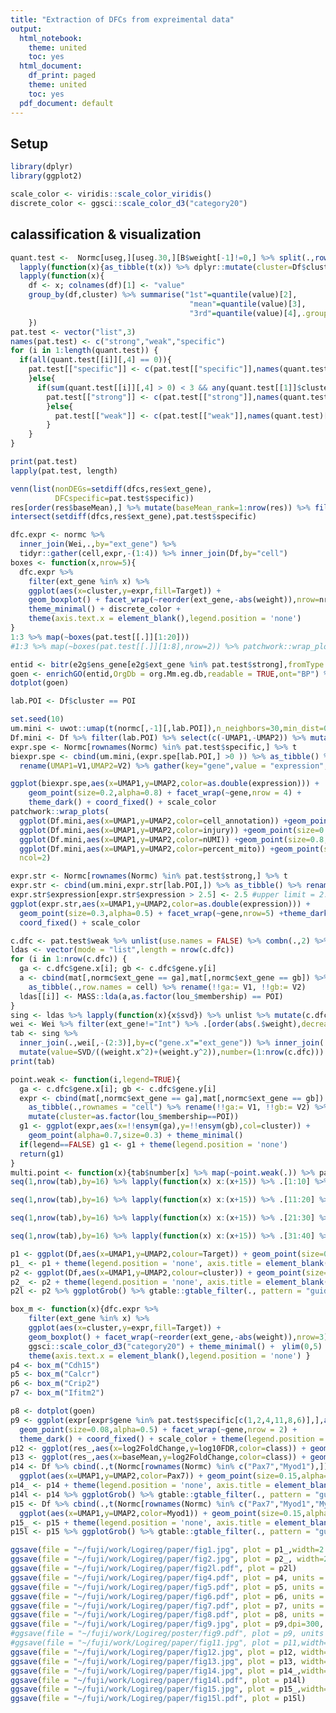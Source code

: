 ```yaml
---
title: "Extraction of DFCs from expreimental data"
output:
  html_notebook:
    theme: united
    toc: yes
  html_document:
    df_print: paged
    theme: united
    toc: yes
  pdf_document: default
---
```



## Setup

```r
library(dplyr)
library(ggplot2)

scale_color <- viridis::scale_color_viridis()
discrete_color <- ggsci::scale_color_d3("category20")
```


## calassification & visualization

```r
quant.test <-  Normc[useg,][useg.30,][B$weight[-1]!=0,] %>% split(.,rownames(Normc[useg,][useg.30,][B$weight[-1]!=0,])) %>% 
  lapply(function(x){as_tibble(t(x)) %>% dplyr::mutate(cluster=Df$cluster)}) %>% 
  lapply(function(x){
    df <- x; colnames(df)[1] <- "value"
    group_by(df,cluster) %>% summarise("1st"=quantile(value)[2],
                                        "mean"=quantile(value)[3],
                                        "3rd"=quantile(value)[4],.groups='drop')
    })
pat.test <- vector("list",3)
names(pat.test) <- c("strong","weak","specific")
for (i in 1:length(quant.test)) {
  if(all(quant.test[[i]][,4] == 0)){
    pat.test[["specific"]] <- c(pat.test[["specific"]],names(quant.test)[i])
    }else{
      if(sum(quant.test[[i]][,4] > 0) < 3 && any(quant.test[[1]]$cluster[quant.test[[1]][,4] > 0] == POI)){
        pat.test[["strong"]] <- c(pat.test[["strong"]],names(quant.test)[i])
        }else{
          pat.test[["weak"]] <- c(pat.test[["weak"]],names(quant.test)[i])
        } 
    }
}

print(pat.test)
lapply(pat.test, length)
```


```r
venn(list(nonDEGs=setdiff(dfcs,res$ext_gene),
          DFCspecific=pat.test$specific))
res[order(res$baseMean),] %>% mutate(baseMean_rank=1:nrow(res)) %>% filter(ext_gene %in% pat.test$specific)
intersect(setdiff(dfcs,res$ext_gene),pat.test$specific)
```


```r
dfc.expr <- normc %>%
  inner_join(Wei,.,by="ext_gene") %>% 
  tidyr::gather(cell,expr,-(1:4)) %>% inner_join(Df,by="cell")
boxes <- function(x,nrow=5){
  dfc.expr %>%
    filter(ext_gene %in% x) %>%
    ggplot(aes(x=cluster,y=expr,fill=Target)) +
    geom_boxplot() + facet_wrap(~reorder(ext_gene,-abs(weight)),nrow=nrow) +
    theme_minimal() + discrete_color + 
    theme(axis.text.x = element_blank(),legend.position = 'none') 
}
1:3 %>% map(~boxes(pat.test[[.]][1:20]))
#1:3 %>% map(~boxes(pat.test[[.]][1:8],nrow=2)) %>% patchwork::wrap_plots(nrow=3,guides = 'collect')
```


```r
entid <- bitr(e2g$ens_gene[e2g$ext_gene %in% pat.test$strong],fromType = "ENSEMBL",toType = "ENTREZID",org.Mm.eg.db) %>% .$ENTREZID
goen <- enrichGO(entid,OrgDb = org.Mm.eg.db,readable = TRUE,ont="BP") %>% clusterProfiler::simplify()
dotplot(goen)
```


```r
lab.POI <- Df$cluster == POI

set.seed(10)
um.mini <- uwot::umap(t(normc[,-1][,lab.POI]),n_neighbors=30,min_dist=0.5,pca=50,n_threads = 16)
Df.mini <- Df %>% filter(lab.POI) %>% select(c(-UMAP1,-UMAP2)) %>% mutate(UMAP1=um.mini[,1],UMAP2=um.mini[,2],)
expr.spe <- Normc[rownames(Normc) %in% pat.test$specific,] %>% t 
biexpr.spe <- cbind(um.mini,(expr.spe[lab.POI,] >0 )) %>% as_tibble() %>% 
  rename(UMAP1=V1,UMAP2=V2) %>% gather(key="gene",value = "expression",-(1:2))

ggplot(biexpr.spe,aes(x=UMAP1,y=UMAP2,color=as.double(expression))) +
    geom_point(size=0.2,alpha=0.8) + facet_wrap(~gene,nrow = 4) +
    theme_dark() + coord_fixed() + scale_color
patchwork::wrap_plots(
  ggplot(Df.mini,aes(x=UMAP1,y=UMAP2,color=cell_annotation)) +geom_point(size=0.8,alpha=0.8) + theme_minimal() + coord_fixed() + discrete_color,
  ggplot(Df.mini,aes(x=UMAP1,y=UMAP2,color=injury)) +geom_point(size=0.8,alpha=0.8) + theme_minimal() + coord_fixed() + discrete_color,
  ggplot(Df.mini,aes(x=UMAP1,y=UMAP2,color=nUMI)) +geom_point(size=0.8,alpha=0.8) + theme_minimal() + coord_fixed() + scale_color,
  ggplot(Df.mini,aes(x=UMAP1,y=UMAP2,color=percent_mito)) +geom_point(size=0.8,alpha=0.8) + theme_minimal() + coord_fixed() + scale_color,
  ncol=2)
```

```r
expr.str <- Normc[rownames(Normc) %in% pat.test$strong,] %>% t 
expr.str <- cbind(um.mini,expr.str[lab.POI,]) %>% as_tibble() %>% rename(UMAP1=V1,UMAP2=V2) %>% gather(key="gene",value = "expression",-(1:2))
expr.str$expression[expr.str$expression > 2.5] <- 2.5 #upper limit = 2.5
ggplot(expr.str,aes(x=UMAP1,y=UMAP2,color=as.double(expression))) +
  geom_point(size=0.3,alpha=0.5) + facet_wrap(~gene,nrow=5) +theme_dark() + 
  coord_fixed() + scale_color
```


```r
c.dfc <- pat.test$weak %>% unlist(use.names = FALSE) %>% combn(.,2) %>% t %>% as_tibble() %>% rename(gene.x=V1,gene.y=V2)
ldas <- vector(mode = "list",length = nrow(c.dfc))
for (i in 1:nrow(c.dfc)) {
  ga <- c.dfc$gene.x[i]; gb <- c.dfc$gene.y[i]
  a <- cbind(mat[,normc$ext_gene == ga],mat[,normc$ext_gene == gb]) %>% 
    as_tibble(.,row.names = cell) %>% rename(!!ga:= V1, !!gb:= V2)
  ldas[[i]] <- MASS::lda(a,as.factor(lou_$membership) == POI)
}
sing <- ldas %>% lapply(function(x){x$svd}) %>% unlist %>% mutate(c.dfc,SVD=.)
wei <- Wei %>% filter(ext_gene!="Int") %>% .[order(abs(.$weight),decreasing = TRUE),] %>% mutate(wrank=1:(nrow(Wei)-1))
tab <- sing %>% 
  inner_join(.,wei[,-(2:3)],by=c("gene.x"="ext_gene")) %>% inner_join(.,wei[,-(2:3)],by=c("gene.y"="ext_gene")) %>%
  mutate(value=SVD/((weight.x^2)+(weight.y^2)),number=(1:nrow(c.dfc))) %>% .[order(.$value,decreasing = TRUE),]
print(tab)
```

```r
point.weak <- function(i,legend=TRUE){
  ga <- c.dfc$gene.x[i]; gb <- c.dfc$gene.y[i]
  expr <- cbind(mat[,normc$ext_gene == ga],mat[,normc$ext_gene == gb]) %>% 
    as_tibble(.,rownames = "cell") %>% rename(!!ga:= V1, !!gb:= V2) %>%
    mutate(cluster=as.factor(lou_$membership==POI))
  g1 <- ggplot(expr,aes(x=!!ensym(ga),y=!!ensym(gb),col=cluster)) + 
    geom_point(alpha=0.7,size=0.3) + theme_minimal()
  if(legend==FALSE) g1 <- g1 + theme(legend.position = 'none')
  return(g1)
}
multi.point <- function(x){tab$number[x] %>% map(~point.weak(.)) %>% patchwork::wrap_plots(.,guides = 'collect')}
seq(1,nrow(tab),by=16) %>% lapply(function(x) x:(x+15)) %>% .[1:10] %>% map(~multi.point(.))
```

```r
seq(1,nrow(tab),by=16) %>% lapply(function(x) x:(x+15)) %>% .[11:20] %>% map(~multi.point(.))
```

```r
seq(1,nrow(tab),by=16) %>% lapply(function(x) x:(x+15)) %>% .[21:30] %>% map(~multi.point(.))
```

```r
seq(1,nrow(tab),by=16) %>% lapply(function(x) x:(x+15)) %>% .[31:40] %>% map(~multi.point(.))
```

```r
p1 <- ggplot(Df,aes(x=UMAP1,y=UMAP2,colour=Target)) + geom_point(size=0.15,alpha=0.8) + theme_minimal() + coord_fixed() 
p1_ <- p1 + theme(legend.position = 'none', axis.title = element_blank(), axis.ticks = element_blank(), axis.text = element_blank())
p2 <- ggplot(Df,aes(x=UMAP1,y=UMAP2,colour=cluster)) + geom_point(size=0.15,alpha=0.8) + theme_minimal() + coord_fixed() + discrete_color
p2_ <- p2 + theme(legend.position = 'none', axis.title = element_blank(), axis.ticks = element_blank(), axis.text = element_blank())
p2l <- p2 %>% ggplotGrob() %>% gtable::gtable_filter(., pattern = "guide-box") #%>% grid::grid.draw(.)

box_m <- function(x){dfc.expr %>%
    filter(ext_gene %in% x) %>%
    ggplot(aes(x=cluster,y=expr,fill=Target)) +
    geom_boxplot() + facet_wrap(~reorder(ext_gene,-abs(weight)),nrow=3) +
    ggsci::scale_color_d3("category20") + theme_minimal() +　ylim(0,5) +
    theme(axis.text.x = element_blank(),legend.position = 'none') }
p4 <- box_m("Cdh15")
p5 <- box_m("Calcr")
p6 <- box_m("Crip2")
p7 <- box_m("Ifitm2")

p8 <- dotplot(goen)
p9 <- ggplot(expr[expr$gene %in% pat.test$specific[c(1,2,4,11,8,6)],],aes(x=UMAP1,y=UMAP2,color=as.double(expression))) +
  geom_point(size=0.08,alpha=0.5) + facet_wrap(~gene,nrow = 2) +
  theme_dark() + coord_fixed() + scale_color + theme(legend.position = 'none', axis.title = element_blank(), axis.ticks = element_blank(), axis.text = element_blank())
p12 <- ggplot(res_,aes(x=log2FoldChange,y=log10FDR,color=class)) + geom_point(size=0.4,alpha=0.8) + theme_minimal() + scale_color_manual(values = c("#D62728FF","#808080")) 
p13 <- ggplot(res_,aes(x=baseMean,y=log2FoldChange,color=class)) + geom_point(size=0.1,alpha=0.8) + theme_minimal() + scale_color_manual(values = c("#D62728FF","#808080")) + scale_x_log10()+ theme(legend.position = 'none', axis.title = element_blank(), axis.ticks = element_blank(), axis.text = element_blank())
p14 <- Df %>% cbind(.,t(Normc[rownames(Normc) %in% c("Pax7","Myod1"),])) %>% 
  ggplot(aes(x=UMAP1,y=UMAP2,color=Pax7)) + geom_point(size=0.15,alpha=0.8) + theme_minimal() + scale_color
p14_ <- p14 + theme(legend.position = 'none', axis.title = element_blank(), axis.ticks = element_blank(), axis.text = element_blank())
p14l <- p14 %>% ggplotGrob() %>% gtable::gtable_filter(., pattern = "guide-box")
p15 <- Df %>% cbind(.,t(Normc[rownames(Normc) %in% c("Pax7","Myod1","Myf5"),])) %>% 
  ggplot(aes(x=UMAP1,y=UMAP2,color=Myod1)) + geom_point(size=0.15,alpha=0.8) + theme_minimal() + scale_color
p15_ <- p15 + theme(legend.position = 'none', axis.title = element_blank(), axis.ticks = element_blank(), axis.text = element_blank())
p15l <- p15 %>% ggplotGrob() %>% gtable::gtable_filter(., pattern = "guide-box") 

ggsave(file = "~/fuji/work/Logireg/paper/fig1.jpg", plot = p1_,width=2.7,height=2.5,dpi=300)
ggsave(file = "~/fuji/work/Logireg/paper/fig2.jpg", plot = p2_, width=2.7,height=2.5,dpi=300)
ggsave(file = "~/fuji/work/Logireg/paper/fig2l.pdf", plot = p2l)
ggsave(file = "~/fuji/work/Logireg/paper/fig4.pdf", plot = p4, units = "in", width = 5, height = 4)
ggsave(file = "~/fuji/work/Logireg/paper/fig5.pdf", plot = p5, units = "in", width = 5, height = 4)
ggsave(file = "~/fuji/work/Logireg/paper/fig6.pdf", plot = p6, units = "in", width = 5, height = 4)
ggsave(file = "~/fuji/work/Logireg/paper/fig7.pdf", plot = p7, units = "in", width = 5, height = 4)
ggsave(file = "~/fuji/work/Logireg/paper/fig8.pdf", plot = p8, units = "in", width = 9, height = 4.5)
ggsave(file = "~/fuji/work/Logireg/paper/fig9.jpg", plot = p9,dpi=300, width=5,height=3)
#ggsave(file = "~/fuji/work/Logireg/poster/fig9.pdf", plot = p9, units = "in", width = 5, height = 4)
#ggsave(file = "~/fuji/work/Logireg/paper/fig11.jpg", plot = p11,width=5,height=4,dpi=300)
ggsave(file = "~/fuji/work/Logireg/paper/fig12.jpg", plot = p12, width=4,height=2,dpi=300)
ggsave(file = "~/fuji/work/Logireg/paper/fig13.jpg", plot = p13, width=3,height=2,dpi=300)
ggsave(file = "~/fuji/work/Logireg/paper/fig14.jpg", plot = p14_,width=2.7,height=2.5,dpi=300)
ggsave(file = "~/fuji/work/Logireg/paper/fig14l.pdf", plot = p14l)
ggsave(file = "~/fuji/work/Logireg/paper/fig15.jpg", plot = p15_,width=2.7,height=2.5,dpi=300)
ggsave(file = "~/fuji/work/Logireg/paper/fig15l.pdf", plot = p15l)
```


